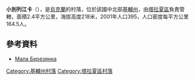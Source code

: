{{coord|49|27|31|N|30|28|30|E|scale:30000|display=title}}

'''小別列江卡'''（{{lang-uk|Мала Березянка}}），是[[烏克蘭|烏克蘭]]的村落，位於該國中北部[[基輔州|基輔州]]，由[[塔拉夏區|塔拉夏區]]負責管轄，面積2.4平方公里，海拔高度218米，2001年人口395，人口密度每平方公里164.5人。

==參考資料==
* [http://w1.c1.rada.gov.ua/pls/z7502/A005?rdat1=09.10.2012&rf7571=14736 Мала Березянка]{{dead link|date=2017年12月 |bot=InternetArchiveBot |fix-attempted=yes }}

{{DEFAULTSORT:Мала Березянка}}
[[Category:基輔州村落|Category:基輔州村落]]
[[Category:塔拉夏區村落|Category:塔拉夏區村落]]


{{Kiev-geo-stub}}